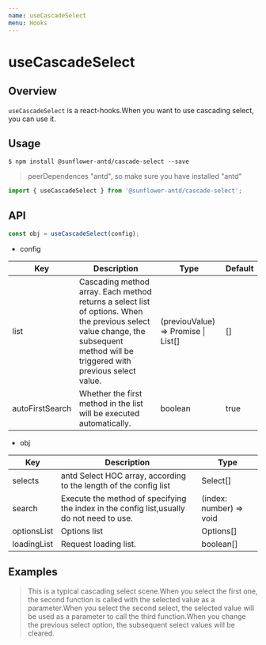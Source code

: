 ```yaml
---
name: useCascadeSelect
menu: Hooks
---
```




# useCascadeSelect


## Overview

`useCascadeSelect` is a react-hooks.When you want to use cascading select, you can use it.

## Usage

```
$ npm install @sunflower-antd/cascade-select --save
```

> peerDependences "antd", so make sure you have installed "antd"

```jsx
import { useCascadeSelect } from '@sunflower-antd/cascade-select';
```


## API

```jsx
const obj = useCascadeSelect(config);
```

- config

<table>
  <thead>
    <tr>
      <th>Key</th>
      <th>Description</th>
      <th>Type</th>
      <th>Default</th>
    </tr>
  </thead>
  <tbody>
    <tr>
      <td>list</td>
      <td>Cascading method array. Each method returns a select list of options. When the previous select value change, the subsequent method will be triggered with previous select value.</td>
      <td>(previouValue) => Promise | List[]</td>
      <td>[]</td>
    </tr>
    <tr>
      <td>autoFirstSearch</td>
      <td>Whether the first method in the list will be executed automatically.</td>
      <td>boolean</td>
      <td>true</td>
    </tr>
  </tbody>
</table>

- obj

<table>
  <thead>
    <tr>
      <th>Key</th>
      <th>Description</th>
      <th>Type</th>
    </tr>
  </thead>
  <tbody>
    <tr>
      <td>selects</td>
      <td>antd Select HOC array, according to the length of the config list</td>
      <td>Select[]</td>
    </tr>
    <tr>
      <td>search</td>
      <td>Execute the method of specifying the index in the config list,usually do not need to use.</td>
      <td>(index: number) => void</td>
    </tr>
    <tr>
      <td>optionsList</td>
      <td>Options list</td>
      <td>Options[]</td>
    </tr>
    <tr>
      <td>loadingList</td>
      <td>Request loading list.</td>
      <td>boolean[]</td>
    </tr>
  </tbody>
</table>

## Examples

> This is a typical cascading select scene.When you select the first one, the second function is called with the selected value as a parameter.When you select the second select, the selected value will be used as a parameter to call the third function.When you change the previous select option, the subsequent select values ​​will be cleared.

<Example name="sunflower-antd-cascade-select/Example1" />

